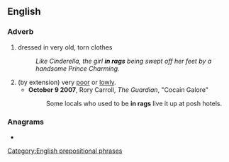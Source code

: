 ==English==

===Adverb===
{{en-adv|-}}

# dressed in very old, torn clothes
#: ''Like Cinderella, the girl '''in rags''' being swept off her feet by a handsome Prince Charming.''
# (by extension) very [[poor]] or [[lowly]].
#* '''October 9 2007''', Rory Carroll, ''The Guardian'', "Cocain Galore"
#*: Some locals who used to be '''in rags''' live it up at posh hotels.

===Anagrams===
* {{anagrams|en|Nigras|Ragins|Rigans|agrins|arsing|grains|nigras|raigns|rasing}}

[[Category:English prepositional phrases]]
